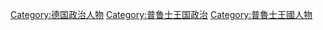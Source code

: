 [[Category:德国政治人物|Category:德国政治人物]]
[[Category:普鲁士王国政治|Category:普鲁士王国政治]]
[[Category:普魯士王國人物|Category:普魯士王國人物]]